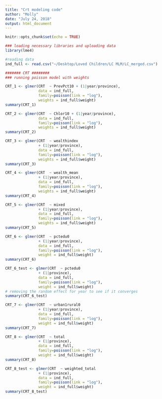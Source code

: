 ```yaml
---
title: "Crt modeling code"
author: "Molly"
date: "July 24, 2018"
output: html_document
---
```


```r
knitr::opts_chunk$set(echo = TRUE)
```

```r
### loading necessary libraries and uploading data
library(lme4)

#reading data 
ind_full <- read.csv("~/Desktop/Loved Children/LC MLM/LC_merged.csv")
```

```r
####### CRT ########
### running poisson model with weights 

CRT_1 <- glmer(CRT  ~ PrevPct10 + (1|year/province), 
               data = ind_full, 
               family=poisson(link = "log"),
               weights = ind_full$weight)
summary(CRT_1)

CRT_2 <- glmer(CRT  ~ Chlor10 + (1|year/province), 
               data = ind_full, 
               family=poisson(link = "log"),
               weights = ind_full$weight)
summary(CRT_2)

CRT_3 <- glmer(CRT  ~ wealthindex 
               + (1|year/province), 
               data = ind_full, 
               family=poisson(link = "log"),
               weights = ind_full$weight)
summary(CRT_3)

CRT_4 <- glmer(CRT  ~ wealth_mean 
               + (1|year/province), 
               data = ind_full, 
               family=poisson(link = "log"),
               weights = ind_full$weight)
summary(CRT_4)

CRT_5 <- glmer(CRT  ~ mixed 
               + (1|year/province), 
               data = ind_full, 
               family=poisson(link = "log"),
               weights = ind_full$weight)
summary(CRT_5)

CRT_6 <- glmer(CRT  ~ pctedu0 
               + (1|year/province), 
               data = ind_full, 
               family=poisson(link = "log"),
               weight = ind_full$weight)
summary(CRT_6)

CRT_6_test <- glmer(CRT  ~ pctedu0 
               + (1|province), 
               data = ind_full, 
               family=poisson(link = "log"),
               weight = ind_full$weight)
# removing the random effect for year to see if it converges 
summary(CRT_6_test)

CRT_7 <- glmer(CRT  ~ urban1rural0 
               + (1|year/province), 
               data = ind_full, 
               family=poisson(link = "log"),
               weight = ind_full$weight)
summary(CRT_7)

CRT_8 <- glmer(CRT  ~ total 
               + (1|province), 
               data = ind_full, 
               family=poisson(link = "log"),
               weight = ind_full$weight)
summary(CRT_8)

CRT_8_test <- glmer(CRT  ~ weighted_total 
               + (1|province), 
               data = ind_full, 
               family=poisson(link = "log"),
               weight = ind_full$weight)
summary(CRT_8_test)
```

